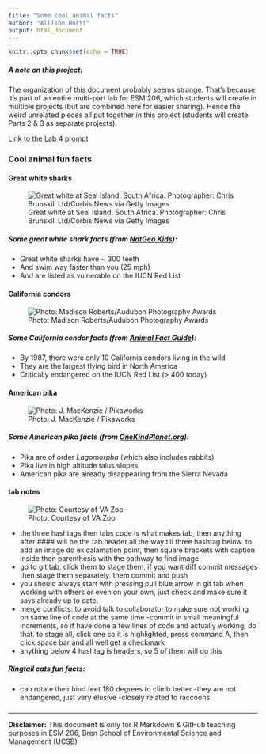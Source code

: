 ```yaml
---
title: "Some cool animal facts"
author: "Allison Horst"
output: html_document
---
```


```r
knitr::opts_chunk$set(echo = TRUE)
```

##### A note on this project:

The organization of this document probably seems strange. That's because it's part of an entire multi-part lab for ESM 206, which students will create in multiple projects (but are combined here for easier sharing). Hence the weird unrelated pieces all put together in this project (students will create Parts 2 & 3 as separate projects).

[Link to the Lab 4 prompt](https://docs.google.com/document/d/1KX6_bKA8BOO0NdsUviVi0HCT-q9iTCtTYsS1dGNQJfU/edit?usp=sharing)

### Cool animal fun facts {.tabset .tabset-fade} 

#### Great white sharks 

![Great white at Seal Island, South Africa. Photographer: Chris Brunskill Ltd/Corbis News via Getty Images ](img/great_white.jpg)

##### Some great white shark facts (from [NatGeo Kids](https://www.natgeokids.com/uk/discover/animals/sea-life/great-white-sharks/)):

- Great white sharks have ~ 300 teeth
- And swim way faster than you (25 mph)
- And are listed as vulnerable on the IUCN Red List

#### California condors

![Photo: Madison Roberts/Audubon Photography Awards](img/condor.jpg)

##### Some California condor facts (from [Animal Fact Guide](https://animalfactguide.com/animal-facts/california-condor/)):

- By 1987, there were only 10 California condors living in the wild
- They are the largest flying bird in North America
- Critically endangered on the IUCN Red List (> 400 today)

#### American pika

![Photo: J. MacKenzie / Pikaworks](img/pika.jpg)

##### Some American pika facts (from [OneKindPlanet.org](https://onekindplanet.org/animal/pika-american/)):

- Pika are of order *Lagomorpha* (which also includes rabbits)
- Pika live in high altitude talus slopes
- American pika are already disappearing from the Sierra Nevada

#### tab notes

![Photo: Courtesy of VA Zoo](img/ringtail_cat.jpg)

- the three hashtags then tabs code is what makes tab, then anything after #### will be the tab header all the way till three hashtag below. to add an image do exlcalamation point, then square brackets with caption inside then parenthesis with the pathway to find image
- go to git tab, click them to stage them, if you want diff commit messages then stage them separately. them commit and push
- you should always start with pressing pull blue arrow in git tab when working with others or even on your own, just check and make sure it says already up to date. 
- merge conflicts: to avoid talk to collaborator to make sure not working on same line of code at the same time
-commit in small meaningful increments, so if have done a few lines of code and actually working, do that. to stage all, click one so it is highlighted, press command A, then click space bar and all well get a checkmark
- anything below 4 hashtag is headers, so 5 of them will do this


##### Ringtail cats fun facts:

- can rotate their hind feet 180 degrees to climb better
-they are not endangered, just very elusive
-closely related to raccoons

###

----------
**Disclaimer:** This document is only for R Markdown & GitHub teaching purposes in ESM 206, Bren School of Environmental Science and Management (UCSB) 
